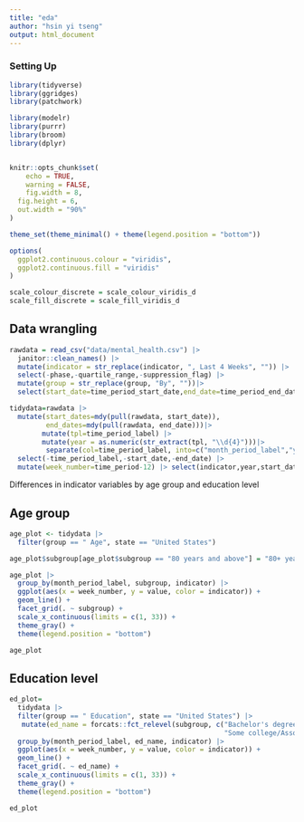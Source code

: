```yaml
---
title: "eda"
author: "hsin yi tseng"
output: html_document
---
```


### Setting Up 

```r
library(tidyverse)
library(ggridges)
library(patchwork)

library(modelr)
library(purrr)
library(broom)
library(dplyr)


knitr::opts_chunk$set(
	echo = TRUE,
	warning = FALSE,
	fig.width = 8, 
  fig.height = 6,
  out.width = "90%"
)

theme_set(theme_minimal() + theme(legend.position = "bottom"))

options(
  ggplot2.continuous.colour = "viridis",
  ggplot2.continuous.fill = "viridis"
)

scale_colour_discrete = scale_colour_viridis_d
scale_fill_discrete = scale_fill_viridis_d
```

## Data wrangling

```r
rawdata = read_csv("data/mental_health.csv") |> 
  janitor::clean_names() |>
  mutate(indicator = str_replace(indicator, ", Last 4 Weeks", "")) |> 
  select(-phase,-quartile_range,-suppression_flag) |> 
  mutate(group = str_replace(group, "By", ""))|> 
  select(start_date=time_period_start_date,end_date=time_period_end_date,everything()) 
```

```r
tidydata=rawdata |> 
  mutate(start_dates=mdy(pull(rawdata, start_date)),
         end_dates=mdy(pull(rawdata, end_date)))|> 
        mutate(tpl=time_period_label) |>  
        mutate(year = as.numeric(str_extract(tpl, "\\d{4}")))|> 
         separate(col=time_period_label, into=c("month_period_label","years"), sep = ", ", remove = FALSE,extra="merge") |> 
  select(-time_period_label,-start_date,-end_date) |>
  mutate(week_number=time_period-12) |> select(indicator,year,start_dates,end_dates,week_number,month_period_label,group,state,subgroup,value,low_ci,high_ci,confidence_interval)
```

Differences in indicator variables by age group and education level

## Age group

```r
age_plot <- tidydata |> 
  filter(group == " Age", state == "United States")

age_plot$subgroup[age_plot$subgroup == "80 years and above"] = "80+ years"

age_plot |> 
  group_by(month_period_label, subgroup, indicator) |> 
  ggplot(aes(x = week_number, y = value, color = indicator)) +
  geom_line() +
  facet_grid(. ~ subgroup) +
  scale_x_continuous(limits = c(1, 33)) +
  theme_gray() +
  theme(legend.position = "bottom")

age_plot
```

## Education level 

```r
ed_plot= 
  tidydata |>
  filter(group == " Education", state == "United States") |> 
   mutate(ed_name = forcats::fct_relevel(subgroup, c("Bachelor's degree or higher",
                                                     "Some college/Associate's degree", "High school diploma or GED", "Less than a high school diploma"))) |> 
  group_by(month_period_label, ed_name, indicator) |> 
  ggplot(aes(x = week_number, y = value, color = indicator)) +
  geom_line() +
  facet_grid(. ~ ed_name) +
  scale_x_continuous(limits = c(1, 33)) +
  theme_gray() +
  theme(legend.position = "bottom")

ed_plot
```

